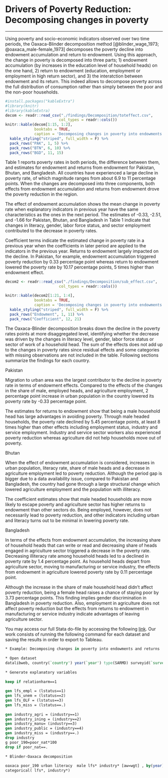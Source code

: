# Drivers of Poverty Reduction: Decomposing changes in poverty {#note-oaxaca} 
*** 
 
Using poverty and  socio-economic indicators observed over two time periods, the Oaxaca-Blinder decomposition method [@blinder_wage_1973; @oaxaca_male-female_1973] decomposes the poverty decline into endowment accumulation and return to endowment. Using this approach, the change in poverty is decomposed into three parts; 1) endowment accumulation  (by increases in the education level of household heads) on the one hand, 2) return to endowment (education, employment or employment in high return sector), and 3) the interatction between endowment and its return. This indeed allows to decompose poverty across the full distribution of consumption rather than simply between the poor and the non-poor households. 
 
```{r decomp, echo=FALSE, messages=FALSE, warning=FALSE} 
#install.packages("kableExtra")
#library(knitr)
#library(kableExtra)
decom <- readr::read_csv("./findings/Decomposition/toteffect.csv", 
                        col_types = readr::cols())
knitr::kable(decom[1:15, 1:2], 
             booktabs = TRUE, 
             caption = 'Decomposing changes in poverty into endowments and returns by components') %>%
  kable_styling("striped", full_width = F) %>%
  pack_rows("PAK", 1, 5) %>%
  pack_rows("BTN", 6, 10) %>%
  pack_rows("BGD", 11, 15) 
```   
 
Table 1 reports poverty rates in both periods, the difference between them, and estimates for endowment and returns from endowment for Pakistan, Bhutan, and Bangladesh. All countries have experienced a large decline in poverty rate, of which magnitude ranges from about 6.9 to 11 percentage points.  When the changes are decomposed into three components, both effects from endowment accumulation and returns from endowment drove the poverty reduction in the region.  
 
The effect of endowment accumulation shows the mean change in poverty rate when explanatory indicators in previous year have the same characteristics as the ones in the next period. The estimates of -0.33, -2.51, and -1.66 for Pakistan, Bhutan, and Bangladesh in Table 1 indicate that changes in literacy, gender, labor force status, and sector employment contributed to the decrease in poverty rates. 
 
Coefficient terms indicate the estimated change in poverty rate in a previous year when the coefficients in later period are applied to the indicators in the previous year. Returns to endowment largely impacted on the decline. In Pakistan, for example, endowment accumulation triggered poverty reduction by 0.33 percentage point whereas return to endowment lowered the poverty rate by 10.17 percentage points, 5 times higher than endowment effect.  
 
```{r decomp2, echo=FALSE, messages=FALSE, warning=FALSE} 
decom2 <- readr::read_csv("./findings/Decomposition/sub_effect.csv", 
                        col_types = readr::cols())

knitr::kable(decom2[1:21, 1:4], 
             booktabs = TRUE, 
             caption = 'Decomposing changes in poverty into endowments and returns by components') %>%
  kable_styling("striped", full_width = F) %>%
  pack_rows("Endowment", 1, 11) %>%
  pack_rows("Coefficient", 12, 21) 
``` 

The Oaxaca-Blinder decomposition breaks down the decline in the poverty rates points at more disaggregated level, identifying whether the decrease was driven by the changes in literacy level, gender, labor force status or sector of work of a household head. The sum of the effects does not add up to the changes in poverty rates since residual effects and some categories with missing observations are not included in the table. Following sections summarize the findings for each country.  
 
Pakistan 
 
Migration to urban area was the largest contributor to the decline in poverty rate in terms of endowment effects. Compared to the effects of the changes in the share of male, employed heads, and agriculture employment, 2 percentage point increase in urban population in the country lowered its poverty rate by -0.33 percentage point.  
 
The estimates for returns to endowment show that being a male household head has large advantages in avoiding poverty. Through male headed households, the poverty rate declined by 5.45 percentage points, at least 8 times higher than other effects including employment status, industry and service employment. Industry and service sector workers also experienced poverty reduction whereas agriculture did not help households move out of poverty.  
 
Bhutan 
 
When the effect of endowment accumulation is considered, increases in urban population, literacy rate, share of male heads and a decrease in agriculture employment led to poverty reduction. Although the period gap is bigger due to a data availability issue, compared to Pakistan and Bangladesh, the country had gone through a large structural change which lowered agriculture employment and the population with illiteracy.  
 
The coefficient estimates show that male headed households are more likely to escape poverty and agriculture sector has higher returns to endowment than other sectors do. Being employed, however, does not necessarily lead to poverty reduction, and other indicators including urban and literacy turns out to be minimal in lowering poverty rate.  
 
Bangladesh 
 
In terms of the effects from endowment accumulation, the increasing share of household heads that can write or read and decreasing share of heads engaged in agriculture sector triggered a decrease in the poverty rate. Decreasing illiteracy rate among household heads led to a declined in poverty rate by 1.4 percentage point. As household heads depart from agriculture sector, moving to manufacturing or service industry, the effects from endowment in agriculture lowered poverty rate by 0.11 percentage point. 
 
Although the increase in the share of male household head didn't affect poverty reduction, being a female head raises a chance of staying poor by 3.73 percentage points. This finding implies gender discrimination in Bangladesh in poverty reduction. Also, employment in agriculture does not affect poverty reduction but the effects from returns to endowment in manufacturing or service industry indicate advantages of leaving agriculture sector. 
 
You may access our full Stata do-file by accessing the following [link](https://github.com/randrescastaneda/SARMD_guidelines/blob/master/shareable_dofiles/BLINDER-OAXACA.do). Our work consists of running the following command for each dataset and saving the results in order to export to Tableau.  
 
```stata 
* Example: Decomposing changes in poverty into endowments and returns 
 
* Open dataset 
datalibweb, country(`country') year(`year') type(SARMD) surveyid(`surveyid') clear  
 
* Generate explanatory variables 
 
keep if relationharm==1 
 
gen lfs_empl = (lstatus==1) 
gen lfs_unem = (lstatus==2) 
gen lfs_OLF = (lstatus==3) 
gen lfs_miss = (lstatus==.) 
	 
gen industry_agri = (industry==1) 
gen industry_ining = (industry==2) 
gen industry_manu= (industry==3) 
gen industry_public = (industry==4) 
gen industry_miss = (industry==.) 
drop industry 
g poor_190=poor_nat*100 
drop if poor_nat==. 
 
* Blinder-Oaxaca decomposition  
 
oaxaca poor_190 urban literacy  male lfs* industry* [aw=wgt] , by(year) swap relax  /// 
categorical( lfs*, industry*)  
 
``` 
 
